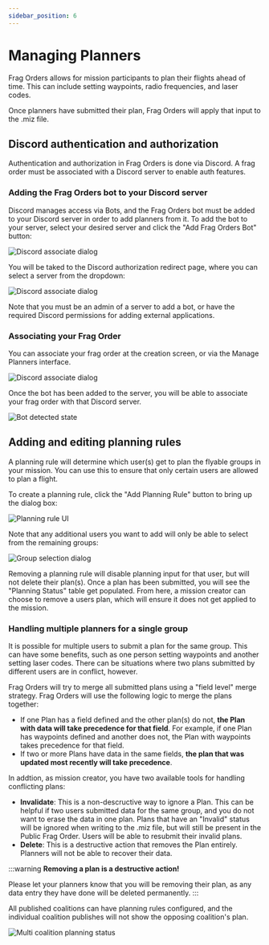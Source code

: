 ```yaml
---
sidebar_position: 6
---
```


# Managing Planners

Frag Orders allows for mission participants to plan their flights ahead of time. This can include setting waypoints, radio frequencies, and laser codes. 

Once planners have submitted their plan, Frag Orders will apply that input to the .miz file.

## Discord authentication and authorization

Authentication and authorization in Frag Orders is done via Discord. A frag order must be associated with a Discord server to enable auth features.

### Adding the Frag Orders bot to your Discord server

Discord manages access via Bots, and the Frag Orders bot must be added to your Discord server in order to add planners from it. To add the bot to your server, select your desired server and click the "Add Frag Orders Bot" button:

![Discord associate dialog](../static/img/manage-2.png)

You will be taked to the Discord authorization redirect page, where you can select a server from the dropdown:

![Discord associate dialog](../static/img/manage-3.png)

Note that you must be an admin of a server to add a bot, or have the required Discord permissions for adding external applications.

### Associating your Frag Order

You can associate your frag order at the creation screen, or via the Manage Planners interface.

![Discord associate dialog](../static/img/manage-1.png)

Once the bot has been added to the server, you will be able to associate your frag order with that Discord server.

![Bot detected state](../static/img/manage-4.png)

## Adding and editing planning rules

A planning rule will determine which user(s) get to plan the flyable groups in your mission. 
You can use this to ensure that only certain users are allowed to plan a flight.

To create a planning rule, click the "Add Planning Rule" button to bring up the dialog box:

![Planning rule UI](../static/img/planning_newui.png)

Note that any additional users you want to add will only be able to select from the remaining groups:

![Group selection dialog](../static/img/manage-7.png)

Removing a planning rule will disable planning input for that user, but will not delete their plan(s). Once a plan has been submitted, you will see the "Planning Status" table get populated. From here, a mission creator can choose to remove a users plan, which will ensure it does not get applied to the mission.

### Handling multiple planners for a single group

It is possible for multiple users to submit a plan for the same group. This can have some benefits, such as one person setting waypoints and another setting laser codes. 
There can be situations where two plans submitted by different users are in conflict, however.

Frag Orders will try to merge all submitted plans using a "field level" merge strategy. Frag Orders will use the following logic to merge the plans together:

* If one Plan has a field defined and the other plan(s) do not, **the Plan with data will take precedence for that field**. For example, if one Plan has waypoints defined and another does not, the Plan with waypoints takes precedence for that field.
* If two or more Plans have data in the same fields, **the plan that was updated most recently will take precedence**.

In addtion, as mission creator, you have two available tools for handling conflicting plans:

* **Invalidate**: This is a non-descructive way to ignore a Plan. This can be helpful if two users submitted data for the same group, and you do not want to erase the data in one plan. Plans that have an "Invalid" status will be ignored when writing to the .miz file, but will still be present in the Public Frag Order. Users will be able to resubmit their invalid plans.
* **Delete**: This is a destructive action that removes the Plan entirely. Planners will not be able to recover their data.

:::warning
**Removing a plan is a destructive action!**

Please let your planners know that you will be removing their plan, as any data entry they have done will be deleted permanently.
:::

All published coalitions can have planning rules configured, and the individual coalition publishes will not show the opposing coalition's plan.

![Multi coalition planning status](../static/img/manage-8.png)
